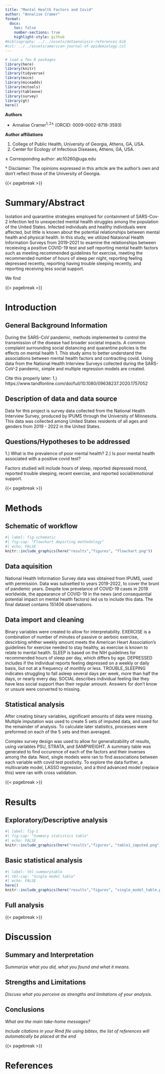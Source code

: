 ```yaml
---
title: "Mental Health Factors and Covid"
author: "Annalise Cramer"
format:
  docx:
    toc: false
    number-sections: true
    highlight-style: github
#bibliography: ../../assets/dataanalysis-references.bib
#csl: ../../assets/american-journal-of-epidemiology.csl
---
```



```r
# load a few R packages
library(here)
library(knitr)
library(tidyverse)
library(mice)
library(miceadds)
library(mitools)
library(tableone)
library(survey)
library(gt)
here()
```


**Authors**  

* Annalise Cramer$^{1,2 \land}$ (ORCID: 0009-0002-8718-3593) 

**Author affiliations**  

1. College of Public Health, University of Georgia, Athens, GA, USA.
2. Center for Ecology of Infectious Diseases, Athens, GA, USA.

$\land$ Corresponding author: atc10260@uga.edu

$\dagger$ Disclaimer: The opinions expressed in this article are the
author's own and don't reflect those of the University of Georgia.


{{< pagebreak >}}



# Summary/Abstract

Isolation and quarantine strategies employed for containment of SARS-Cov-2 infection led to unexpected mental health struggles among the population of the United States. Infected individuals and healthy individuals were affected, but little is known about the potential relationships between mental health and physical health. In this study, we utilized Nataional Health Information Surveys from 2019-2021 to examine the relationships between receieving a positive COVID-19 test and self reporting mental health factors such as meeting recommended guidelines for exercise, meeting the recommended number of hours of sleep per night, reporting feeling depressed recently, reporting having trouble sleeping recently, and reporting receiving less social support. 

We find 


{{< pagebreak >}}


# Introduction 

## General Background Information

During the SARS-CoV pandemic, methods implemented to control the transmission of the disease had broader societal impacts. A common complaint surrounding social distancing and quarantine policies is the effects on mental health 1. This study aims to better understand the associations between mental health factors and contracting covid. Using data from the National Health Interview Surveys collected during the SARS-CoV-2 pandemic, simple and multiple regression models are created.

Cite this properly later:
1.) https://www.tandfonline.com/doi/full/10.1080/09638237.2020.1757052

## Description of data and data source

Data for this project is survey data collected from the National Health Interview Survey, produced by IPUMS through the University of Minnesota. This data was collected among United States residents of all ages and genders from 2019 - 2022 in the United States.

## Questions/Hypotheses to be addressed

1.) What is the prevalence of poor mental health?
2.) Is poor mental health associated with a positive covid test?

Factors studied will include hours of sleep, reported depressed mood, reported trouble sleeping, recent exercise, and reported social/emotional support.


{{< pagebreak >}}


# Methods 


## Schematic of workflow

```r
#| label: fig-schematic
#| fig-cap: "Flowchart depicting methodology"
#| echo: FALSE
knitr::include_graphics(here("results","figures", "flowchart.png"))
```


## Data aquisition

National Health Information Survey data was obtained from IPUMS, used with permission. Data was subsetted to years 2019-2022, to cover the brunt of pandemic years. Despite low prevelance of COVID-19 cases in 2019 worldwide, the appearance of COVID-19 in the news (and consequential potential impact on mental health factors) led us to include this data. The final dataset contains 151406 observations.


## Data import and cleaning

Binary variables were created to allow for interpretability. EXERCISE is a combination of number of minutes of passive or aerboic exercise, descirbing whther weekly amount meets the American Heart Association's guidelines for exercise needed to stay healthy, as exercise is known to relate to mental health. SLEEP is based on the NIH guidelines for recommended hours of sleep per day, which differs by age. DEPRESSED includes if the individual reports feeling depressed on a weekly or daily basis, but not at a frequency of monthly or less. TROUBLE_SLEEPING indicates struggling to fall asleep several days per week, more than half the days, or nearly every day. SOCIAL describes individual feeling like they have less social support than their regular amount. Answers for don't know or unsure were converted to missing.



## Statistical analysis

After creating binary variables, significant amounts of data were missing. Multiple imputation was used to create 5 sets of imputed data, and used for the remainder of analysis. To calculate later statisitcs, processes were preformed on each of the 5 sets and then averaged.

Complex survey design was used to allow for generalizability of results, using variables PSU, STRATA, and SAMPWEIGHT. A summary table was generated to find occurence of each of the factors and their inverses among the data. Next, single models were ran to find associations between each variable with covid test postivity. To explore the data further, a multivariate model, LASSO regression, and a third advanced model (replace this) were ran with cross validation. 


{{< pagebreak >}}


# Results

## Exploratory/Descriptive analysis

```r
#| label: fig-1
#| fig-cap: "Summary statistics table"
#| echo: FALSE
knitr::include_graphics(here("results","figures", "table1_imputed.png"))
```




## Basic statistical analysis

```r
#| label: tbl-summarytable
#| tbl-cap: "Single model table"
#| echo: FALSE
here()
knitr::include_graphics(here("results","figures", "single_model_table.png"))
```


## Full analysis



{{< pagebreak >}}


# Discussion

## Summary and Interpretation
_Summarize what you did, what you found and what it means._

## Strengths and Limitations
_Discuss what you perceive as strengths and limitations of your analysis._

## Conclusions
_What are the main take-home messages?_

_Include citations in your Rmd file using bibtex, the list of references will automatically be placed at the end_



{{< pagebreak >}}

# References



